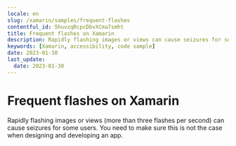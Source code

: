 ```yaml
---
locale: en
slug: /xamarin/samples/frequent-flashes
contentful_id: 5huvzqRcpcDbvXCma7smht
title: Frequent flashes on Xamarin
description: Rapidly flashing images or views can cause seizures for some users.
keywords: [Xamarin, accessibility, code sample]
date: 2023-01-30
last_update:
  date: 2023-01-30
---
```


# Frequent flashes on Xamarin

Rapidly flashing images or views (more than three flashes per second) can cause seizures for some users. You need to make sure this is not the case when designing and developing an app.

<CodeSample id="screen-flashes" locale="en" platform="xamarin"/>
